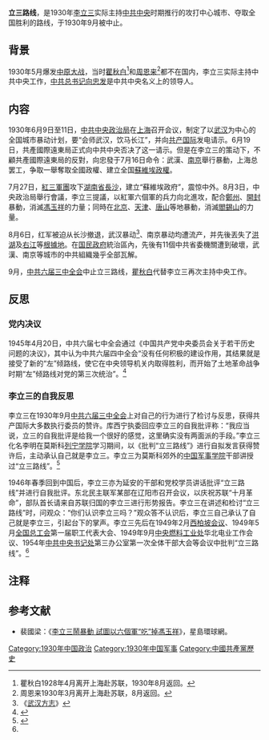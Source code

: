 '''立三路线'''，是1930年[[李立三|李立三]]实际主持[[中共中央|中共中央]]时期推行的攻打中心城市、夺取全国胜利的路线，于1930年9月被中止。

== 背景 ==
1930年5月爆发[[中原大战|中原大战]]，当时[[瞿秋白|瞿秋白]]<ref>瞿秋白1928年4月离开上海赴苏联，1930年8月返回。</ref>和[[周恩来|周恩来]]<ref>周恩来1930年3月离开上海赴苏联，8月返回。</ref>都不在国内，李立三实际主持中共中央工作，[[中共总书记|中共总书记]][[向忠发|向忠发]]是中共中央名义上的领导人。

== 内容 ==
1930年6月9日至11日，[[中共中央政治局|中共中央政治局]]在[[上海|上海]]召开会议，制定了以[[武汉|武汉]]为中心的全国城市暴动计划，要“会师武汉，饮马长江”，并向[[共产国际|共产国际]]发电请示。6月19日，共產國際遠東局正式向中共中央否决了这一请示。但是在李立三的策动下，不顧共產國際遠東局的反對，向忠發于7月16日命令：武漢、[[南京|南京]]舉行暴動，上海总罢工，争取一舉奪取全國政權、建立全国[[蘇維埃政權|蘇維埃政權]]。

7月27日，[[紅三軍團|紅三軍團]]攻下[[湖南省|湖南省]][[長沙|長沙]]，建立“蘇維埃政府”，震惊中外。8月3日，中央政治局舉行會議，李立三提議，以紅軍六個軍的兵力向北進攻，配合[[鄭州|鄭州]]、[[開封|開封]]暴動，消滅[[馮玉祥|馮玉祥]]的力量；同時在[[北京|北京]]、[[天津|天津]]、[[唐山|唐山]]等地暴動，消滅[[閻錫山|閻錫山]]的力量。

8月6日，红军被迫从长沙撤退，武汉暴动<ref>《[http://www.whfz.gov.cn/shownews.asp?id=26857&col=%D5%EC%BC%A9&col1=&col2= 武汉方志]》</ref>、南京暴动均遭流产，并先後丟失了[[洪湖|洪湖]]及[[右江|右江]]等[[中国共产党革命根据地|根據地]]。在[[国民政府|国民政府]]統治區內，先後有11個中共省委機關遭到破壞，武漢、南京等城市的中共組織幾乎全部瓦解。

9月，[[中共六届三中全会|中共六届三中全会]]中止立三路线，[[瞿秋白|瞿秋白]]代替李立三再次主持中央工作。

== 反思 ==

=== 党内决议 ===
1945年4月20日，中共六届七中全会通过《中国共产党中央委员会关于若干历史问题的决议》，其中认为中共六届四中全会“没有任何积极的建设作用，其结果就是接受了新的“左”倾路线，使它在中央领导机关内取得胜利，而开始了土地革命战争时期“左”倾路线对党的第三次统治”。<ref>{{Cite journal|title="立三路线"批判与党内政治生态的变化|author=杨会清|url=http://www.wanfangdata.com.cn/details/detail.do?_type=perio&id=gzshkx201007011|journal=贵州社会科学|issue=7|doi=10.3969/j.issn.1002-6924.2010.07.011|others=|year=2010|volume=|page=59-62|pmid=}}</ref>

=== 李立三的自我反思 ===
李立三在1930年9月[[中国共产党第六次全国代表大会|中共六届三中全会]]上对自己的行为进行了检讨与反思，获得共产国际大多数执行委员的赞许。库西宁执委回应李立三的自我批评称：“我应当说，立三的自我批评是给我一个很好的感觉，这里确实没有两面派的手段。”李立三化名李明在莫斯科[[国际列宁学校|列宁学院]]学习期间，以《批判“立三路线”》进行自拟发言获得赞许后，主动承认自己就是李立三。李立三为莫斯科郊外的[[中国军事学院|中国军事学院]]干部讲授过“立三路线”。<ref name=":0">{{Cite journal|title=李立三在自我批评中度过后半生|author=李思慎|url=|journal=[[炎黄春秋|炎黄春秋]]|issue=9|doi=|others=|year=2004|volume=|page=17-21|pmid=}}</ref>

1946年春季回到中国后，李立三亦为延安的干部和党校学员讲话批评“立三路线”并进行自我批评。东北民主联军某部在辽阳市召开会议，以庆祝苏联“十月革命”，部队首长请来自苏联归国的李立三进行形势报告。李立三在讲述和检讨“立三路线”时，问观众：“你们认识李立三吗？”观众答不认识后，李立三自己承认了自己就是李立三，引起台下的掌声。李立三先后在1949年2月[[中国共产党第六次全国代表大会|西柏坡会议]]、1949年5月[[中华全国总工会|全国总工会]]第一届职工代表大会、1949年9月[[中央人民政府燃料工业部|中央燃料工业处]]华北电业工作会议、1954年[[中国共产党中央书记处|中共中央书记处]]第三办公室第一次全体干部大会等会议中批判“立三路线”。<ref name=":0" />

== 注释 ==

{{Reflist|2}}

==参考文献==
* 裴國梁：《[http://www.stnn.cc:82/reveal/200606/t20060614_255480.html 李立三鬧暴動 試圖以六個軍“吃”掉馮玉祥]{{dead link|date=2018年4月 |bot=InternetArchiveBot |fix-attempted=yes }}》，星島環球網。

[[Category:1930年中国政治|Category:1930年中国政治]]
[[Category:1930年中国军事|Category:1930年中国军事]]
[[Category:中國共產黨歷史|Category:中國共產黨歷史]]
